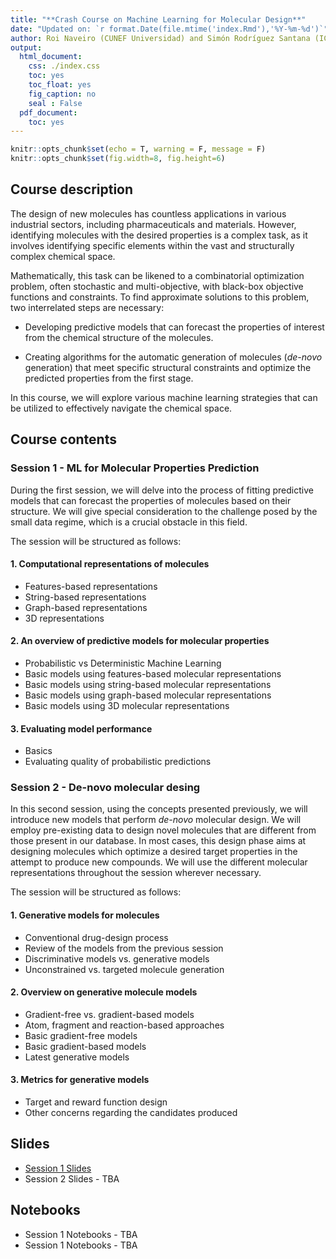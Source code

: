 ```yaml
---
title: "**Crash Course on Machine Learning for Molecular Design**"
date: "Updated on: `r format.Date(file.mtime('index.Rmd'),'%Y-%m-%d')`"
author: Roi Naveiro (CUNEF Universidad) and Simón Rodríguez Santana (ICMAT-CSIC)
output:
  html_document:
    css: ./index.css
    toc: yes
    toc_float: yes
    fig_caption: no
    seal : False
  pdf_document:
    toc: yes
---
```




```r
knitr::opts_chunk$set(echo = T, warning = F, message = F)
knitr::opts_chunk$set(fig.width=8, fig.height=6) 
```

## **Course description**

The design of new molecules has countless applications in various industrial sectors, including pharmaceuticals and materials. However, identifying molecules with the desired properties is a complex task, as it involves identifying specific elements within the vast and structurally complex chemical space.

Mathematically, this task can be likened to a combinatorial optimization problem, often stochastic and multi-objective, with black-box objective functions and constraints. To find approximate solutions to this problem, two interrelated steps are necessary:

* Developing predictive models that can forecast the properties of interest from the chemical structure of the molecules.

* Creating algorithms for the automatic generation of molecules (_de-novo_ generation) that meet specific structural constraints and optimize the predicted properties from the first stage.

In this course, we will explore various machine learning strategies that can be utilized to effectively navigate the chemical space.

## **Course contents** 

### **Session 1 - ML for Molecular Properties Prediction**

During the first session, we will delve into the process of fitting predictive models that can forecast the properties of molecules based on their structure. We will give special consideration to the challenge posed by the small data regime, which is a crucial obstacle in this field.

The session will be structured as follows:

#### **1. Computational representations of molecules**

  - Features-based representations
  - String-based representations
  - Graph-based representations
  - 3D representations

#### **2. An overview of predictive models for molecular properties**

  * Probabilistic vs Deterministic Machine Learning
  * Basic models using features-based molecular representations
  * Basic models using string-based molecular representations
  * Basic models using graph-based molecular representations
  * Basic models using 3D molecular representations

#### **3. Evaluating model performance**

  * Basics
  * Evaluating quality of probabilistic predictions

### **Session 2 - De-novo molecular desing**

In this second session, using the concepts presented previously, we will introduce new models that perform _de-novo_ molecular design. We will employ pre-existing data to design novel molecules that are different from those present in our database. In most cases, this design phase aims at designing molecules which optimize a desired target properties in the attempt to produce new compounds. We will use the different molecular representations throughout the session wherever necessary.

The session will be structured as follows:

#### **1. Generative models for molecules**

  * Conventional drug-design process
  * Review of the models from the previous session 
  * Discriminative models vs. generative models 
  * Unconstrained vs. targeted molecule generation
   
#### **2. Overview on generative molecule models**
   
  * Gradient-free vs. gradient-based models
  * Atom, fragment and reaction-based approaches
  * Basic gradient-free models
  * Basic gradient-based models
  * Latest generative models

#### **3. Metrics for generative models**
   
  * Target and reward function design
  * Other concerns regarding the candidates produced

## **Slides**

* [Session 1 Slides](./session1/slides/session1.html)
* Session 2 Slides - TBA

## **Notebooks**

* Session 1 Notebooks - TBA
* Session 1 Notebooks - TBA

